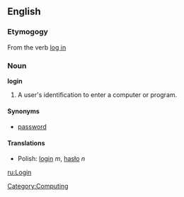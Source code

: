 ==English==
===Etymogogy===
From the verb [[log in]]
===Noun===
'''login'''
#A user's identification to enter a computer or program.

====Synonyms==== 
*[[password]]
====Translations====
*Polish: [[login]] ''m'', [[hasło]] ''n''

[[Category:Computing]]
[[ru:Login]]